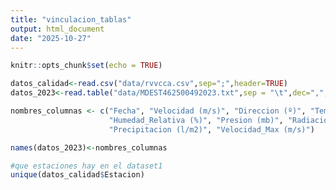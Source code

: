 ```yaml
---
title: "vinculacion_tablas"
output: html_document
date: "2025-10-27"
---
```


```r
knitr::opts_chunk$set(echo = TRUE)
```

```r
datos_calidad<-read.csv("data/rvvcca.csv",sep=";",header=TRUE)
datos_2023<-read.table("data/MDEST462500492023.txt",sep = "\t",dec=",",header=FALSE,skip = 5) # Saltando las tres líneas de metadatos

nombres_columnas <- c("Fecha", "Velocidad (m/s)", "Direccion (º)", "Temperatura (ºC)", 
                      "Humedad_Relativa (%)", "Presion (mb)", "Radiacion_Solar (W/m2)", 
                      "Precipitacion (l/m2)", "Velocidad_Max (m/s)")

names(datos_2023)<-nombres_columnas

#que estaciones hay en el dataset1
unique(datos_calidad$Estacion)
```

